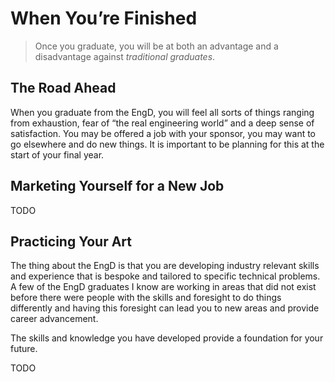 # When You're Finished

> Once you graduate, you will be at both an advantage and a disadvantage against
*traditional graduates*.

## The Road Ahead

When you graduate from the EngD, you will feel all sorts of things ranging from exhaustion, 
fear of "the real engineering world" and a deep sense of satisfaction. You 
may be offered a job with your sponsor, you may want to go elsewhere and do new things. It is 
important to be planning for this at the start of your final year.

## Marketing Yourself for a New Job

TODO

## Practicing Your Art

The thing about the EngD is that you are developing industry relevant skills and experience
that is bespoke and tailored to specific technical problems. A few of the EngD graduates I know are 
working in areas that did not exist before there were people with the skills and foresight to do
things differently and having this foresight can lead you to new areas and provide career advancement.

The skills and knowledge you have developed provide a foundation for your future. 

TODO
